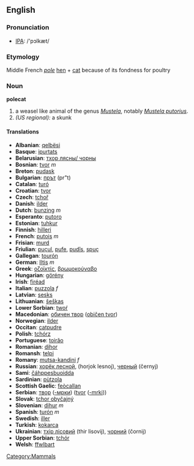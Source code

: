 ==English==
=== Pronunciation ===
*[[w:IPA|IPA]]: /'pɔlkæt/
===Etymology===
Middle French ''[[pole]]'' [[hen]] + [[cat]] because of its fondness for poultry
=== Noun ===
'''polecat'''
#a weasel like animal of the genus ''[[Mustela]]'', notably ''[[Mustela putorius]]''.
#''(US regional):'' a skunk

==== Translations ====
*'''Albanian''': [[qelbësi]]
*'''Basque''': [[ipurtats]]
*'''Belarusian''': [[тхор лясны/ чорны]]
*'''Bosnian''': [[tvor]] ''m''
*'''Breton''': [[pudask]]
*'''Bulgarian''': [[прът]] (pr"t)
*'''Catalan''': [[turó]]
*'''Croatian''': [[tvor]]
*'''Czech''': [[tchoř]]
*'''Danish''': [[ilder]]
*'''Dutch''': [[bunzing]] ''m''
*'''Esperanto''': [[putoro]]
*'''Estonian''': [[tuhkur]]
*'''Finnish''': [[hilleri]]
*'''French''': [[putois]] ''m''
*'''Frisian''': [[murd]]
*'''Friulian''': [[puçul]], [[pufe]], [[pudîs]], [[spuç]]
*'''Gallegan''': [[tourón]]
*'''German''': [[Iltis]] ''m''
*'''Greek''': [[οζοϊκτίς]], [[βρωμοκούναβο]]
*'''Hungarian''': [[görény]]
*'''Irish''': [[firéad]]
*'''Italian''': [[puzzola]] ''f''
*'''Latvian''': [[sesks]]
*'''Lithuanian''': [[šeškas]]
*'''Lower Sorbian''': [[twoŕ]]
*'''Macedonian''': [[обичен твор]] ([[običen tvor]])
*'''Norwegian''': [[ilder]]
*'''Occitan''': [[catpudre]]
*'''Polish''': [[tchórz]]
*'''Portuguese''': [[toirăo]]
*'''Romanian''': [[dihor]]
*'''Romansh''': [[telpi]]
*'''Romany''': [[mutsa-kandini]] ''f''
*'''Russian''': [[хорёк лесной]], (horjok lеsnoj), [[черный]] (čеrnyj)
*'''Sami''': [[čáhppesbuoidda]]
*'''Sardinian''': [[pùtzola]]
*'''Scottish Gaelic''': [[feòcallan]]
*'''Serbian''': [[твор]] ([[-мрки]]) ([[tvor]] ([[-mrki]]))
*'''Slovak''': [[tchor obyčajný]]
*'''Slovenian''': [[dihur]] ''m''
*'''Spanish''': [[turón]] ''m''
*'''Swedish''': [[iller]]
*'''Turkish''': [[kokarca]]
*'''Ukrainian''': [[тхiр лiсовий]] (thir lisovij), [[чорний]] (čornij)
*'''Upper Sorbian''': [[tchór]]
*'''Welsh''': [[ffwlbart]]

[[Category:Mammals]]